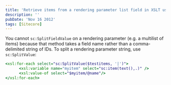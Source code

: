 ```yaml
---
title: 'Retrieve items from a rendering parameter list field in XSLT using sc:SplitValue'
description: ''
pubDate: 'Nov 16 2012'
tags: [Sitecore]
---
```


You cannot `sc:SplitFieldValue` on a rendering parameter (e.g. a multilist of items) because that method takes a field name rather than a comma-delimited string of IDs. To split a rendering parameter string, use `sc:SplitValue`:

```xsl
<xsl:for-each select="sc:SplitValue($testitems, '|')">
      <xsl:variable name="myitem" select="sc:item(text(),.)" />
      <xsl:value-of select="$myitem/@name"/>
</xsl:for-each>
```